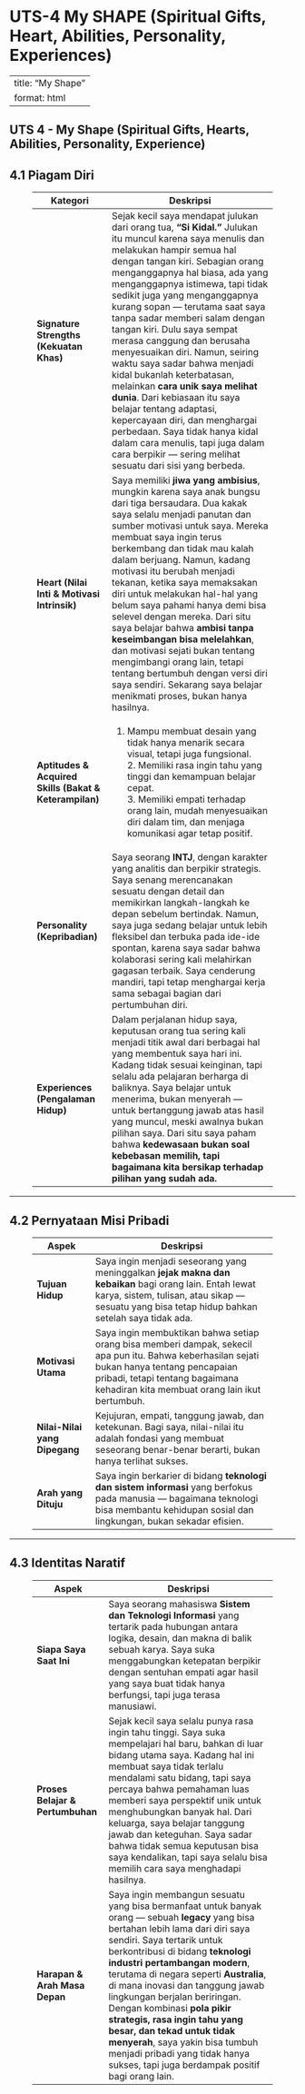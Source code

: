 # UTS-4 My SHAPE (Spiritual Gifts, Heart, Abilities, Personality, Experiences)

------
title: "My Shape"
format: html
---

<!-- wp:heading -->
<h2 class="wp-block-heading">UTS 4 - My Shape (Spiritual Gifts, Hearts, Abilities, Personality, Experience)</h2>
<!-- /wp:heading -->

<!-- wp:heading -->
<h2 class="wp-block-heading"><strong>4.1 Piagam Diri</strong></h2>
<!-- /wp:heading -->

<!-- wp:table -->
<figure class="wp-block-table"><table class="has-fixed-layout"><thead><tr><th><strong>Kategori</strong></th><th><strong>Deskripsi</strong></th></tr></thead><tbody><tr><td><strong>Signature Strengths (Kekuatan Khas)</strong></td><td>Sejak kecil saya mendapat julukan dari orang tua,&nbsp;<strong>“Si Kidal.”</strong>&nbsp;Julukan itu muncul karena saya menulis dan melakukan hampir semua hal dengan tangan kiri. Sebagian orang menganggapnya hal biasa, ada yang menganggapnya istimewa, tapi tidak sedikit juga yang menganggapnya kurang sopan — terutama saat saya tanpa sadar memberi salam dengan tangan kiri. Dulu saya sempat merasa canggung dan berusaha menyesuaikan diri. Namun, seiring waktu saya sadar bahwa menjadi kidal bukanlah keterbatasan, melainkan&nbsp;<strong>cara unik saya melihat dunia</strong>. Dari kebiasaan itu saya belajar tentang adaptasi, kepercayaan diri, dan menghargai perbedaan. Saya tidak hanya kidal dalam cara menulis, tapi juga dalam cara berpikir — sering melihat sesuatu dari sisi yang berbeda.</td></tr><tr><td><strong>Heart (Nilai Inti &amp; Motivasi Intrinsik)</strong></td><td>Saya memiliki&nbsp;<strong>jiwa yang ambisius</strong>, mungkin karena saya anak bungsu dari tiga bersaudara. Dua kakak saya selalu menjadi panutan dan sumber motivasi untuk saya. Mereka membuat saya ingin terus berkembang dan tidak mau kalah dalam berjuang. Namun, kadang motivasi itu berubah menjadi tekanan, ketika saya memaksakan diri untuk melakukan hal-hal yang belum saya pahami hanya demi bisa selevel dengan mereka. Dari situ saya belajar bahwa&nbsp;<strong>ambisi tanpa keseimbangan bisa melelahkan</strong>, dan motivasi sejati bukan tentang mengimbangi orang lain, tetapi tentang bertumbuh dengan versi diri saya sendiri. Sekarang saya belajar menikmati proses, bukan hanya hasilnya.</td></tr><tr><td><strong>Aptitudes &amp; Acquired Skills (Bakat &amp; Keterampilan)</strong></td><td>1. Mampu membuat desain yang tidak hanya menarik secara visual, tetapi juga fungsional.&nbsp;<br>2. Memiliki rasa ingin tahu yang tinggi dan kemampuan belajar cepat.&nbsp;<br>3. Memiliki empati terhadap orang lain, mudah menyesuaikan diri dalam tim, dan menjaga komunikasi agar tetap positif.</td></tr><tr><td><strong>Personality (Kepribadian)</strong></td><td>Saya seorang&nbsp;<strong>INTJ</strong>, dengan karakter yang analitis dan berpikir strategis. Saya senang merencanakan sesuatu dengan detail dan memikirkan langkah-langkah ke depan sebelum bertindak. Namun, saya juga sedang belajar untuk lebih fleksibel dan terbuka pada ide-ide spontan, karena saya sadar bahwa kolaborasi sering kali melahirkan gagasan terbaik. Saya cenderung mandiri, tapi tetap menghargai kerja sama sebagai bagian dari pertumbuhan diri.</td></tr><tr><td><strong>Experiences (Pengalaman Hidup)</strong></td><td>Dalam perjalanan hidup saya, keputusan orang tua sering kali menjadi titik awal dari berbagai hal yang membentuk saya hari ini. Kadang tidak sesuai keinginan, tapi selalu ada pelajaran berharga di baliknya. Saya belajar untuk menerima, bukan menyerah — untuk bertanggung jawab atas hasil yang muncul, meski awalnya bukan pilihan saya. Dari situ saya paham bahwa&nbsp;<strong>kedewasaan bukan soal kebebasan memilih, tapi bagaimana kita bersikap terhadap pilihan yang sudah ada.</strong></td></tr></tbody></table></figure>
<!-- /wp:table -->

<!-- wp:separator -->
<hr class="wp-block-separator has-alpha-channel-opacity"/>
<!-- /wp:separator -->

<!-- wp:heading -->
<h2 class="wp-block-heading"><strong>4.2 Pernyataan Misi Pribadi</strong></h2>
<!-- /wp:heading -->

<!-- wp:table -->
<figure class="wp-block-table"><table class="has-fixed-layout"><thead><tr><th><strong>Aspek</strong></th><th><strong>Deskripsi</strong></th></tr></thead><tbody><tr><td><strong>Tujuan Hidup</strong></td><td>Saya ingin menjadi seseorang yang meninggalkan&nbsp;<strong>jejak makna dan kebaikan</strong>&nbsp;bagi orang lain. Entah lewat karya, sistem, tulisan, atau sikap — sesuatu yang bisa tetap hidup bahkan setelah saya tidak ada.</td></tr><tr><td><strong>Motivasi Utama</strong></td><td>Saya ingin membuktikan bahwa setiap orang bisa memberi dampak, sekecil apa pun itu. Bahwa keberhasilan sejati bukan hanya tentang pencapaian pribadi, tetapi tentang bagaimana kehadiran kita membuat orang lain ikut bertumbuh.</td></tr><tr><td><strong>Nilai-Nilai yang Dipegang</strong></td><td>Kejujuran, empati, tanggung jawab, dan ketekunan. Bagi saya, nilai-nilai itu adalah fondasi yang membuat seseorang benar-benar berarti, bukan hanya terlihat sukses.</td></tr><tr><td><strong>Arah yang Dituju</strong></td><td>Saya ingin berkarier di bidang&nbsp;<strong>teknologi dan sistem informasi</strong>&nbsp;yang berfokus pada manusia — bagaimana teknologi bisa membantu kehidupan sosial dan lingkungan, bukan sekadar efisien.</td></tr></tbody></table></figure>
<!-- /wp:table -->

<!-- wp:separator -->
<hr class="wp-block-separator has-alpha-channel-opacity"/>
<!-- /wp:separator -->

<!-- wp:heading -->
<h2 class="wp-block-heading"><strong>4.3 Identitas Naratif</strong></h2>
<!-- /wp:heading -->

<!-- wp:table -->
<figure class="wp-block-table"><table class="has-fixed-layout"><thead><tr><th><strong>Aspek</strong></th><th><strong>Deskripsi</strong></th></tr></thead><tbody><tr><td><strong>Siapa Saya Saat Ini</strong></td><td>Saya seorang mahasiswa&nbsp;<strong>Sistem dan Teknologi Informasi</strong>&nbsp;yang tertarik pada hubungan antara logika, desain, dan makna di balik sebuah karya. Saya suka menggabungkan ketepatan berpikir dengan sentuhan empati agar hasil yang saya buat tidak hanya berfungsi, tapi juga terasa manusiawi.</td></tr><tr><td><strong>Proses Belajar &amp; Pertumbuhan</strong></td><td>Sejak kecil saya selalu punya rasa ingin tahu tinggi. Saya suka mempelajari hal baru, bahkan di luar bidang utama saya. Kadang hal ini membuat saya tidak terlalu mendalami satu bidang, tapi saya percaya bahwa pemahaman luas memberi saya perspektif unik untuk menghubungkan banyak hal. Dari keluarga, saya belajar tanggung jawab dan keteguhan. Saya sadar bahwa tidak semua keputusan bisa saya kendalikan, tapi saya selalu bisa memilih cara saya menghadapi hasilnya.</td></tr><tr><td><strong>Harapan &amp; Arah Masa Depan</strong></td><td>Saya ingin membangun sesuatu yang bisa bermanfaat untuk banyak orang — sebuah&nbsp;<strong>legacy</strong>&nbsp;yang bisa bertahan lebih lama dari diri saya sendiri. Saya tertarik untuk berkontribusi di bidang&nbsp;<strong>teknologi industri pertambangan modern</strong>, terutama di negara seperti&nbsp;<strong>Australia</strong>, di mana inovasi dan tanggung jawab lingkungan berjalan beriringan. Dengan kombinasi&nbsp;<strong>pola pikir strategis, rasa ingin tahu yang besar, dan tekad untuk tidak menyerah</strong>, saya yakin bisa tumbuh menjadi pribadi yang tidak hanya sukses, tapi juga berdampak positif bagi orang lain.</td></tr></tbody></table></figure>
<!-- /wp:table -->

<!-- wp:heading -->
